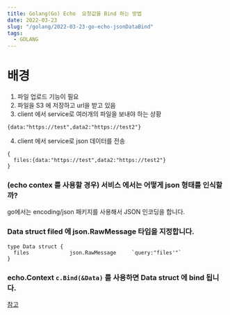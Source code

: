 ```yaml
---
title: Golang(Go) Echo  요청값을 Bind 하는 방법
date: 2022-03-23
slug: "/golang/2022-03-23-go-echo-jsonDataBind"
tags:
  - GOLANG
---
```


# 배경

1. 파일 업로드 기능이 필요
2. 파일을 S3 에 저장하고 url을 받고 있음
4. client 에서 service로 여러개의 파일을 보내야 하는 상황
```
{data:"https://test",data2:"https://test2"}
```
4. client 에서 service로 json 데이터를 전송
```
{
  files:{data:"https://test",data2:"https://test2"}
}
```
### (echo contex 를 사용할 경우) 서비스 에서는 어떻게 json 형태를 인식할까?

go에서는 encoding/json 패키지를 사용해서 JSON 인코딩을 합니다.


### Data struct filed 에 json.RawMessage 타입을 지정합니다.

```
type Data struct {
  files             json.RawMessage     `query:"files'"`
}
```

### echo.Context  `c.Bind(&Data)` 를 사용하면 Data struct 에 bind 됩니다.





[참고](https://mingrammer.com/translation-go-walkthrough-encoding-json-package/)
